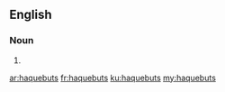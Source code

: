 ==English==

===Noun===
{{head|en}}

# {{plural of|haquebut}}

[[ar:haquebuts]]
[[fr:haquebuts]]
[[ku:haquebuts]]
[[my:haquebuts]]